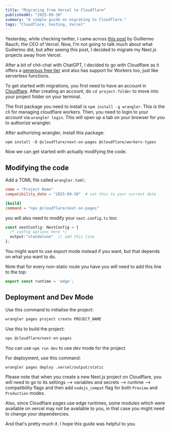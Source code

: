 ```yaml
---
title: "Migrating from Vercel to Cloudflare"
publishedAt: "2025-09-30"
summary: "A simple guide on migrating to Cloudflare."
tags: "Cloudflare, hosting, Vercel"
---
```


Yesterday, while checking twitter, I came across [this post](https://x.com/rauchg/status/1972669025525158031) by Guillermo Rauch, the CEO of Vercel. Now, I'm not going to talk much about what Guillermo did, but after seeing this post, I decided to migrate my Next.js projects away from Vercel.

After a bit of chit-chat with ChatGPT, I decided to go with Cloudflare as it offers a [generous free tier](https://pages.cloudflare.com/) and also has support for Workers too, just like serverless functions.

To get started with migrations, you first need to have an account in [Cloudflare](https://dash.cloudflare.com). After creating an account, do 
`cd project-folder` to move into your project folder on your terminal.

The first package you need to install is 
`npm install -g wrangler`.
This is the cli for managing cloudflare workers. Then, you need to login to your account via 
`wrangler login`.
This will open up a tab on your browser for you to authorize wrangler. 

After authorizing wrangler, install this package:

`npm install -D @cloudflare/next-on-pages @cloudflare/workers-types`

Now we can get started with actually modifying the code.

## Modifying the code

Add a TOML file called `wrangler.toml`:

```toml
name = "Project Name"
compatibility_date = "2025-09-30"  # set this to your current date

[build]
command = "npx @cloudflare/next-on-pages"
```

you will also need to modify your `next.config.ts` too:

```ts
const nextConfig: NextConfig = {
  /* config options here */
  output:"standalone"  // add this line
};
```

You might want to use export mode instead if you want, but that depends on what you want to do.

Note that for every non-static route you have you will need to add this line to the top:

```ts
export const runtime = 'edge';
```

## Deployment and Dev Mode

Use this command to initialise the project:

```bash
wrangler pages project create PROJECT_NAME
```

Use this to build the project:

```bash
npx @cloudflare/next-on-pages
```

You can use `npm run dev` to use dev mode for the project.

For deployment, use this command:

```bash
wrangler pages deploy .vercel/output/static
```

Please note that when you create a new Next.js project on Cloudflare, you will need to go to its 
settings --> variables and secrets --> runtime --> compatibility flags and then add 
`nodejs_compat` flag for both `Preview` and `Production` modes.

Also, since Cloudflare pages use edge runtimes, some modules which were available on vercel may not be available to you, in that case you might need to change your dependencies.

And that's pretty much it. I hope this guide was helpful to you.
